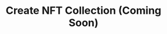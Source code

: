 ---
title: Create NFT Collection (Coming Soon)
description: A complete guide to integrating Okto into your Unity applications. 
full: false
---